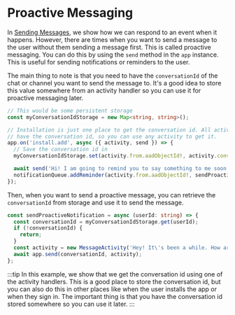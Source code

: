 # Proactive Messaging

In [Sending Messages](./), we show how we can respond to an event when it happens. However, there are times when you want to send a message to the user without them sending a message first. This is called proactive messaging. You can do this by using the `send` method in the `app` instance. This is useful for sending notifications or reminders to the user.

The main thing to note is that you need to have the `conversationId` of the chat or channel you want to send the message to. It's a good idea to store this value somewhere from an activity handler so you can use it for proactive messaging later.

```ts
// This would be some persistent storage
const myConversationIdStorage = new Map<string, string>();

// Installation is just one place to get the conversation id. All activities
// have the conversation id, so you can use any activity to get it.
app.on('install.add', async ({ activity, send }) => {
  // Save the conversation id in 
  myConversationIdStorage.set(activity.from.aadObjectId!, activity.conversation.id);

  await send('Hi! I am going to remind you to say something to me soon!');
  notificationQueue.addReminder(activity.from.aadObjectId!, sendProactiveNotification, 10_000);
});
```

Then, when you want to send a proactive message, you can retrieve the `conversationId` from storage and use it to send the message.

```ts
const sendProactiveNotification = async (userId: string) => {
  const conversationId = myConversationIdStorage.get(userId);
  if (!conversationId) {
    return;
  }
  const activity = new MessageActivity('Hey! It\'s been a while. How are you?');
  await app.send(conversationId, activity);
};
```

:::tip
In this example, we show that we get the conversation id using one of the activity handlers. This is a good place to store the conversation id, but you can also do this in other places like when the user installs the app or when they sign in. The important thing is that you have the conversation id stored somewhere so you can use it later.
:::